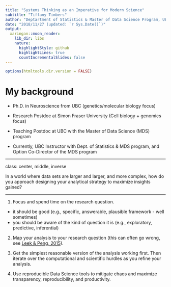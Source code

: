```yaml
---
title: "Systems Thinking as an Imperative for Modern Science"
subtitle: "Tiffany Timbers"
author: "Deptartment of Statistics & Master of Data Science Program, UBC"
date: "2018/11/27 (updated: `r Sys.Date()`)"
output:
  xaringan::moon_reader:
    lib_dir: libs
    nature:
      highlightStyle: github
      highlightLines: true
      countIncrementalSlides: false
---
```


```r
options(htmltools.dir.version = FALSE)
```

# My background

- Ph.D. in Neuroscience from UBC (genetics/molecular biology focus)

- Research Postdoc at Simon Fraser University (Cell biology + genomics focus)

- Teaching Postdoc at UBC with the Master of Data Science (MDS) program

- Currently, UBC Instructor with Dept. of Statistics & MDS program, and Option Co-Director of the MDS program

---

class: center, middle, inverse

In a world where data sets are larger and larger, and more complex, how do you approach designing your analytical strategy to maximize insights gained?

---

1. Focus and spend time on the research question.
  - it should be good (e.g., specific, answerable, plausible framework - well sometimes)
  - you should be aware of the kind of question it is (e.g., exploratory, predictive, inferential)

2. Map your analysis to your research question (this can often go wrong, see [Leek & Peng, 2015](http://science.sciencemag.org/content/347/6228/1314)).

3. Get the simplest reasonable version of the analysis working first. Then iterate over the computational and scientific hurdles as you refine your analysis.

4. Use reproducible Data Science tools to mitigate chaos and maximize transparency, reproducibility, and productivity.